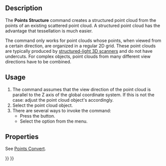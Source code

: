 <languages/>

{{Docnav
|[[Points_Convert|Convert]]
|[[Points_Merge|Merge]]
|[[Points_Workbench|Points]]
|IconL=Points_Convert.svg
|IconR=Points_Merge.svg
|IconC=Workbench_Points.svg
}}

{{GuiCommand
|Name=Points Structure
|MenuLocation=Points → Structured point cloud
|Workbenches=[[Points_Workbench|Points]]
}}

==Description==

The '''Points Structure''' command creates a structured point cloud from the points of an existing scattered point cloud. A structured point cloud has the advantage that tessellation is much easier.

The command only works for point clouds whose points, when viewed from a certain direction, are organized in a regular 2D grid. These point clouds are typically produced by [https://en.wikipedia.org/wiki/Structured-light_3D_scanner structured-light 3D scanners] and do not have undercuts. For complex objects, point clouds from many different view directions have to be combined.

==Usage==

# The command assumes that the view direction of the point cloud is parallel to the Z axis of the global coordinate system. If this is not the case: adjust the point cloud object's {{PropertyData|Placement}} accordingly.
# Select the point cloud object.
# There are several ways to invoke the command:
#* Press the {{Button|[[Image:Points_Structure.svg|16px]] [[Points_Structure|Structured point cloud]]}} button.
#* Select the {{MenuCommand|Points → [[Image:Points_Structure.svg|16px]] Structured point cloud}} option from the menu.

==Properties==

See [[Points_Convert|Points Convert]].


{{Docnav
|[[Points_Convert|Convert]]
|[[Points_Merge|Merge]]
|[[Points_Workbench|Points]]
|IconL=Points_Convert.svg
|IconR=Points_Merge.svg
|IconC=Workbench_Points.svg
}}

{{Points Tools navi{{#translation:}}}}
{{Userdocnavi{{#translation:}}}}